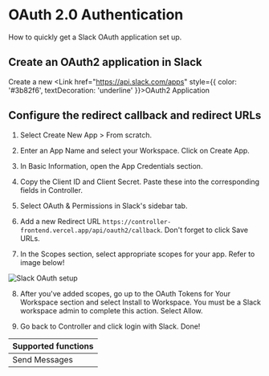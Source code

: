 
# OAuth 2.0 Authentication
How to quickly get a Slack OAuth application set up.

## Create an OAuth2 application in Slack
Create a new <Link href="https://api.slack.com/apps" style={{ color: '#3b82f6', textDecoration: 'underline' }}>OAuth2 Application</Link>

## Configure the redirect callback and redirect URLs

1. Select Create New App > From scratch.

2. Enter an App Name and select your Workspace. Click on Create App.

3. In Basic Information, open the App Credentials section.

4. Copy the Client ID and Client Secret. Paste these into the corresponding fields in Controller.

5. Select OAuth & Permissions in Slack's sidebar tab.  

6. Add a new Redirect URL ```https://controller-frontend.vercel.app/api/oauth2/callback```. Don't forget to click Save URLs.

7. In the Scopes section, select appropriate scopes for your app. Refer to image below!

<Image src="/slack.png" alt="Slack OAuth setup" width={800} height={400} />

8. After you've added scopes, go up to the OAuth Tokens for Your Workspace section and select Install to Workspace. You must be a Slack workspace admin to complete this action.
Select Allow. 

9. Go back to Controller and click login with Slack. Done!

| Supported functions |
| :----- |
| Send Messages <br/> |
